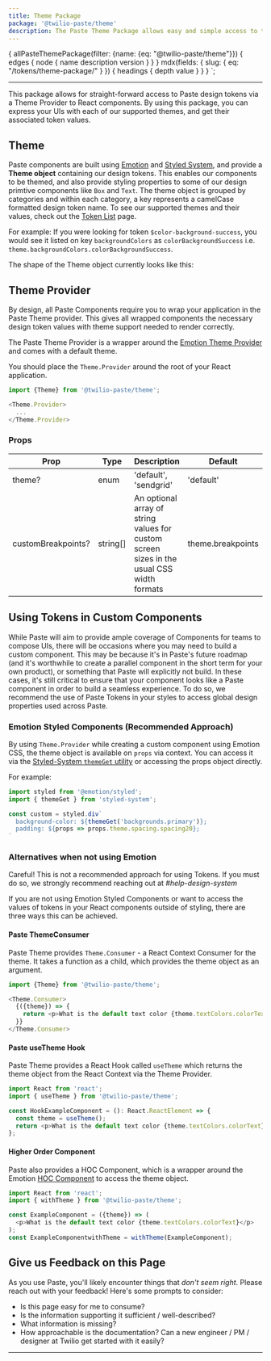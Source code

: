 ```yaml
---
title: Theme Package
package: '@twilio-paste/theme'
description: The Paste Theme Package allows easy and simple access to the design tokens via a theme provider to React components
---
```



  {
    allPasteThemePackage(filter: {name: {eq: "@twilio-paste/theme"}}) {
      edges {
        node {
          name
          description
          version
        }
      }
    }
    mdx(fields: { slug: { eq: "/tokens/theme-package/" } }) {
      headings {
        depth
        value
      }
    }
  }
`;

<ComponentHeader
  name="Theme package"
  categoryRoute={SidebarCategoryRoutes.TOKENS}
  githubUrl="https://github.com/twilio-labs/paste/tree/master/packages/paste-core/components/button"
  storybookUrl="https://twilio-labs.github.io/paste/?path=/story/overview-theme--provider"
  data={props.data.allPasteThemePackage.edges}
/>

***

<contentwrapper>

<TableOfContents data={props.data.mdx.headings} />

<content>

This package allows for straight-forward access to Paste design tokens via a Theme Provider to React components. By using this package, you can express your UIs with each of our supported themes, and get their associated token values.

## Theme

Paste components are built using [Emotion](https://emotion.sh/) and [Styled System](https://styled-system.com), and provide a **Theme object** containing our design tokens. This enables our components to be themed, and also provide styling properties to some of our design primtive components like `Box` and `Text`. The theme object is grouped by categories and within each category, a key represents a camelCase formatted design token name. To see our supported themes and their values, check out the [Token List](/tokens/) page.

For example: If you were looking for token `$color-background-success`, you would see it listed on key `backgroundColors` as `colorBackgroundSuccess` i.e. `theme.backgroundColors.colorBackgroundSuccess`.

The shape of the Theme object currently looks like this:

<ThemeObjectDisplay />

## Theme Provider

By design, all Paste Components require you to wrap your application in the Paste Theme provider. This gives all wrapped components the necessary design token values with theme support needed to render correctly.

The Paste Theme Provider is a wrapper around the [Emotion Theme Provider](https://emotion.sh/docs/emotion-theming) and comes with a default theme.

You should place the `Theme.Provider` around the root of your React application.

```js
import {Theme} from '@twilio-paste/theme';

<Theme.Provider>
  ...
</Theme.Provider>
```

### Props

| Prop               | Type     | Description                                                                               | Default           |
| ------------------ | -------- | ----------------------------------------------------------------------------------------- | ----------------- |
| theme?             | enum     | 'default',  'sendgrid'                                                                    | 'default'         |
| customBreakpoints? | string[] | An optional array of string values for custom screen sizes in the usual CSS width formats | theme.breakpoints |

## Using Tokens in Custom Components

While Paste will aim to provide ample coverage of Components for teams to compose UIs, there will be occasions where you may need to build a custom component. This may be because it's in Paste's future roadmap (and it's worthwhile to create a parallel component in the short term for your own product), or something that Paste will explicitly not build. In these cases, it's still critical to ensure that your component looks like a Paste component in order to build a seamless experience. To do so, we recommend the use of Paste Tokens in your styles to access global design properties used across Paste.

### Emotion Styled Components (Recommended Approach)

By using `Theme.Provider` while creating a custom component using Emotion CSS, the theme object is available on `props` via context. You can access it via the [Styled-System `themeGet` utility](https://styled-system.com/api#themeget) or accessing the props object directly.

For example:

```js
import styled from '@emotion/styled';
import { themeGet } from 'styled-system';

const custom = styled.div`
  background-color: ${themeGet('backgrounds.primary')};
  padding: ${props => props.theme.spacing.spacing20};
`
```

### Alternatives when not using Emotion

<Callout variant="warning">
  <CalloutTitle as="h4">Careful!</CalloutTitle>
  <CalloutText>This is not a recommended approach for using Tokens. If you must do so, we strongly recommend reaching out at <em>#help-design-system</em></CalloutText>
</Callout>

If you are not using Emotion Styled Components or want to access the values of tokens in your React components outside of styling, there are three ways this can be achieved.

#### Paste ThemeConsumer

Paste Theme provides `Theme.Consumer` - a React Context Consumer for the theme. It takes a function as a child, which provides the theme object as an argument.

```js
import {Theme} from '@twilio-paste/theme';

<Theme.Consumer>
  {({theme}) => {
    return <p>What is the default text color {theme.textColors.colorText}</p>;
  }}
</Theme.Consumer>
```

#### Paste useTheme Hook

Paste Theme provides a React Hook called `useTheme` which returns the theme object from the React Context via the Theme Provider.

```js
import React from 'react';
import { useTheme } from '@twilio-paste/theme';

const HookExampleComponent = (): React.ReactElement => {
  const theme = useTheme();
  return <p>What is the default text color {theme.textColors.colorText}</p>;
};
```

#### Higher Order Component

Paste also provides a HOC Component, which is a wrapper around the Emotion [HOC Component](https://emotion.sh/docs/emotion-theming#withthemecomponent-reactcomponenttype-reactcomponenttype) to access the theme object.

```js
import React from 'react';
import { withTheme } from '@twilio-paste/theme';

const ExampleComponent = ({theme}) => (
  <p>What is the default text color {theme.textColors.colorText}</p>
);
const ExampleComponentwithTheme = withTheme(ExampleComponent);
```

## Give us Feedback on this Page

As you use Paste, you'll likely encounter things that _don't seem right_. Please reach out with your feedback! Here's some prompts to consider:

- Is this page easy for me to consume?
- Is the information supporting it sufficient / well-described?
- What information is missing?
- How approachable is the documentation? Can a new engineer / PM / designer at Twilio get started with it easily?
***

<Box marginTop="space90">
  <Changelog />
</Box>

</content>

</contentwrapper>

